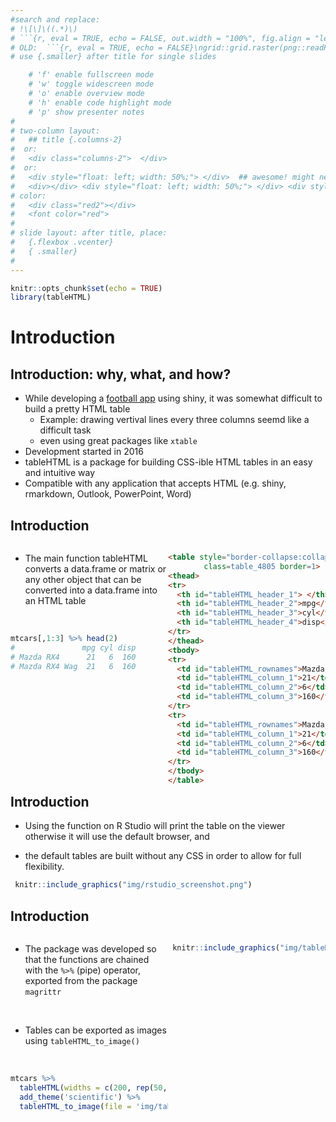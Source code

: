 ```yaml
---
#search and replace:
# !\[\]\((.*)\)
# ```{r, eval = TRUE, echo = FALSE, out.width = "100%", fig.align = "left"}\nknitr::include_graphics("\1")\n```
# OLD:  ```{r, eval = TRUE, echo = FALSE}\ngrid::grid.raster(png::readPNG("\1"))\n```
# use {.smaller} after title for single slides

    # 'f' enable fullscreen mode
    # 'w' toggle widescreen mode
    # 'o' enable overview mode
    # 'h' enable code highlight mode
    # 'p' show presenter notes
#
# two-column layout:
#   ## title {.columns-2}
#  or:
#   <div class="columns-2">  </div>
#  or:
#   <div style="float: left; width: 50%;"> </div>  ## awesome! might need a <div> </div> before the columns... (only "left" also works)
#   <div></div> <div style="float: left; width: 50%;"> </div> <div style="float: left; width: 50%;"> </div> 
# color:
#   <div class="red2"></div>
#   <font color="red">
#
# slide layout: after title, place:
#   {.flexbox .vcenter}
#   { .smaller}
#   
---
```



```r
knitr::opts_chunk$set(echo = TRUE)
library(tableHTML)
```


# Introduction

## Introduction: why, what, and how?

- While developing a [football app](https://lyzander.shinyapps.io/FootballeR/) using shiny, it was somewhat difficult to build a pretty HTML table
  + Example: drawing vertival lines every three columns seemd like a difficult task
  + even using great packages like `xtable`
- Development started in 2016
- tableHTML is a package for building CSS-ible HTML tables in an easy and intuitive way
- Compatible with any application that accepts HTML (e.g. shiny, rmarkdown, Outlook, PowerPoint, Word)


## Introduction
<div style="float: left; width: 50%;"> 
- The main function tableHTML converts a data.frame or matrix or any other object that can be converted into a data.frame into an HTML table

<br> 

```r
mtcars[,1:3] %>% head(2)
#               mpg cyl disp
# Mazda RX4      21   6  160
# Mazda RX4 Wag  21   6  160
```
</div>

<div style="float: left; width: 50%;">
```HTML
<table style="border-collapse:collapse;" 
        class=table_4805 border=1>
<thead>
<tr>
  <th id="tableHTML_header_1"> </th>
  <th id="tableHTML_header_2">mpg</th>
  <th id="tableHTML_header_3">cyl</th>
  <th id="tableHTML_header_4">disp</th>
</tr>
</thead>
<tbody>
<tr>
  <td id="tableHTML_rownames">Mazda RX4</td>
  <td id="tableHTML_column_1">21</td>
  <td id="tableHTML_column_2">6</td>
  <td id="tableHTML_column_3">160</td>
</tr>
<tr>
  <td id="tableHTML_rownames">Mazda RX4 Wag</td>
  <td id="tableHTML_column_1">21</td>
  <td id="tableHTML_column_2">6</td>
  <td id="tableHTML_column_3">160</td>
</tr>
</tbody>
</table>
```
</div>

## Introduction

- Using the function on R Studio will print the table on the viewer otherwise it will use the default browser, and 

- the default tables are built without any CSS in order to allow for full flexibility.

```r
 knitr::include_graphics("img/rstudio_screenshot.png")
```

## Introduction
<div style="float: left; width: 50%;"> 
- The package was developed so that the functions are chained with the `%>%` (pipe) operator, exported from the package `magrittr`

<br>

- Tables can be exported as images using `tableHTML_to_image()`

<br>

```r
mtcars %>% 
  tableHTML(widths = c(200, rep(50, 11))) %>% 
  add_theme('scientific') %>% 
  tableHTML_to_image(file = 'img/tableHTML_to_image.png')
```
</div>

<div style="float: right; width: 50%;"> 
```r
 knitr::include_graphics("img/tableHTML_to_image.png")
```
</div>